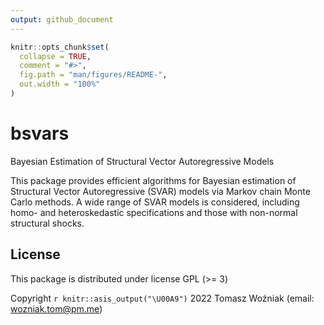 ```yaml
---
output: github_document
---
```


<!-- README.md is generated from README.Rmd. Please edit that file -->

```r
knitr::opts_chunk$set(
  collapse = TRUE,
  comment = "#>",
  fig.path = "man/figures/README-",
  out.width = "100%"
)
```

# bsvars

Bayesian Estimation of Structural Vector Autoregressive Models

This package provides efficient algorithms for Bayesian estimation of Structural Vector Autoregressive (SVAR) models via Markov chain Monte Carlo methods. A wide range of SVAR models is considered, including homo- and heteroskedastic specifications and those with non-normal structural shocks.

## License

This package is distributed under license GPL (>= 3)

Copyright `r knitr::asis_output("\U00A9")` 2022  Tomasz Woźniak (email: <wozniak.tom@pm.me>)